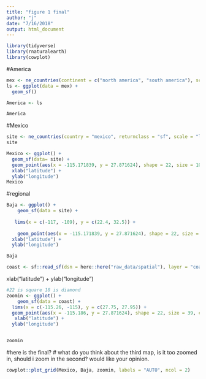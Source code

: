 ```yaml
---
title: "figure 1 final"
author: "j"
date: "7/16/2018"
output: html_document
---
```




```r
library(tidyverse)
library(rnaturalearth)
library(cowplot)
```


#America
```r
mex <- ne_countries(continent = c("north america", "south america"), scale = "medium", returnclass = "sf")
ls <- ggplot(data = mex) +
  geom_sf()

America <- ls

America

```


#Mexico
```r
site <- ne_countries(country = "mexico", returnclass = "sf", scale = "large")
site

Mexico <- ggplot() +
  geom_sf(data= site) +
  geom_point(aes(x = -115.171839, y = 27.871624), shape = 22, size = 10, color = "red") +
  xlab("latitude") + 
  ylab("longitude")
Mexico

```

#regional

```r
Baja <- ggplot() +
    geom_sf(data = site) +
  
   lims(x = c(-117, -109), y = c(22.4, 32.5)) + 
  
    geom_point(aes(x = -115.171839, y = 27.871624), shape = 22, size = 4, color = "red") +
  xlab("latitude") + 
  ylab("longitude")

Baja
```





```r
coast <- sf::read_sf(dsn = here::here("raw_data/spatial"), layer = "coastline")
```

  xlab("latitude") + 
  ylab("longitude")


```r
#22 is square 18 is diamond
zoomin <- ggplot() +
    geom_sf(data = coast) +
  lims(x = c(-115.26, -115), y = c(27.75, 27.95)) +
  geom_point(aes(x = -115.186, y = 27.871624), shape = 22, size = 39, color = "red") +
   xlab("latitude") + 
  ylab("longitude")


zoomin
```


#here is the final?
# what do you think about the third map, is it too zoomed in, should i zoom in the second? would like your opinion.

```r
cowplot::plot_grid(Mexico, Baja, zoomin, labels = "AUTO", ncol = 2) 



```























